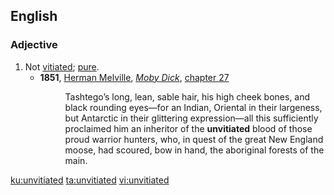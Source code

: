 ==English==

===Adjective===
{{en-adj}}

# Not [[vitiated]]; [[pure]].
#*'''1851''', [[w:Herman Melville|Herman Melville]], ''[[w:Moby Dick|Moby Dick]]'', [[s:Moby-Dick/Chapter 27|chapter 27]]
#*:Tashtego’s long, lean, sable hair, his high cheek bones, and black rounding eyes—for an Indian, Oriental in their largeness, but Antarctic in their glittering expression—all this sufficiently proclaimed him an inheritor of the '''unvitiated''' blood of those proud warrior hunters, who, in quest of the great New England moose, had scoured, bow in hand, the aboriginal forests of the main.  

[[ku:unvitiated]]
[[ta:unvitiated]]
[[vi:unvitiated]]